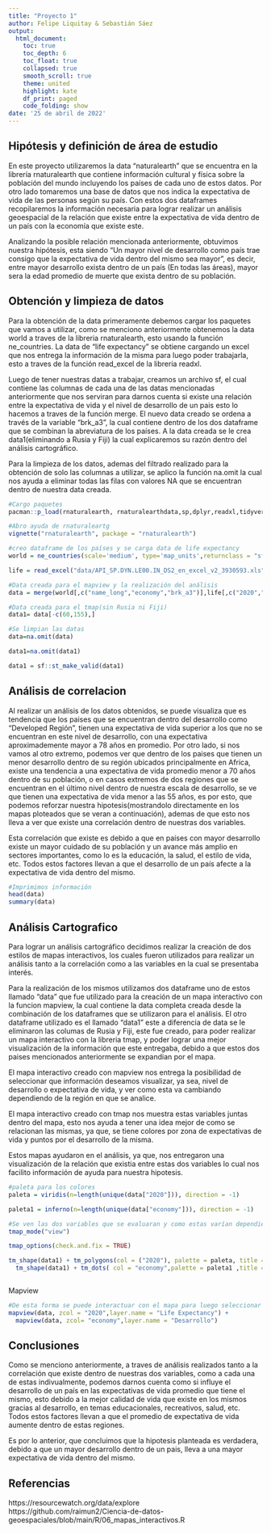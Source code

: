 ---
title: "Proyecto 1"
author: Felipe Liquitay & Sebastián Sáez
output: 
  html_document:
    toc: true
    toc_depth: 6
    toc_float: true
    collapsed: true
    smooth_scroll: true
    theme: united
    highlight: kate
    df_print: paged
    code_folding: show
date: '25 de abril de 2022'
---
## Hipótesis y definición de área de estudio  
En este proyecto utilizaremos la data "naturalearth" que se encuentra en la librería rnaturalearth que contiene información cultural y física sobre la población del mundo incluyendo los países de cada uno de estos datos. Por otro lado tomaremos una base de datos que nos indica la expectativa de vida de las personas según su país. Con estos dos dataframes recopilaremos la información necesaria para lograr realizar un análisis geoespacial de la relación que existe entre la expectativa de vida dentro de un país con la economía que existe este.

Analizando la posible relación mencionada anteriormente, obtuvimos nuestra hipótesis, esta siendo "Un mayor nivel de desarrollo como país trae consigo que la expectativa de vida dentro del mismo sea mayor", es decir, entre mayor desarrollo exista dentro de un país (En todas las áreas), mayor sera la edad promedio de muerte que exista dentro de su población.

## Obtención y limpieza de datos
Para la obtención de la data primeramente debemos cargar los paquetes que vamos a utilizar, como se menciono anteriormente obtenemos la data world a traves de la libreria rnaturalearth, esto usando la función ne_countries. La data de "life expectancy" se obtiene cargando un excel que nos entrega la información de la misma para luego poder trabajarla, esto a traves de la función read_excel de la libreria readxl.

Luego de tener nuestras datas a trabajar, creamos un archivo sf, el cual contiene las columnas de cada una de las datas mencionadas anteriormente que nos serviran para darnos cuenta si existe una relación entre la expectativa de vida y el nivel de desarrollo de un pais esto lo hacemos a traves de la función merge. El nuevo data creado se ordena a través de la variable "brk_a3", la cual contiene dentro de los dos dataframe que se combinan la abreviatura de los países. 
A la data creada se le crea data1(eliminando a Rusia y Fiji) la cual explicaremos su razón dentro del análisis cartográfico.

Para la limpieza de los datos, ademas del filtrado realizado para la obtención de solo las columnas a utilizar, se aplico la función na.omit la cual nos ayuda a eliminar todas las filas con valores NA que se encuentran dentro de nuestra data creada.

```{r}
#Cargo paquetes
pacman::p_load(rnaturalearth, rnaturalearthdata,sp,dplyr,readxl,tidyverse,tmap,viridis,ggplot2,sf,mapview,leafpop,tmaptools,spdep)

#Abro ayuda de rnaturaleartg
vignette("rnaturalearth", package = "rnaturalearth")

#creo dataframe de los países y se carga data de life expectancy
world = ne_countries(scale='medium', type='map_units',returnclass = "sf")

life = read_excel("data/API_SP.DYN.LE00.IN_DS2_en_excel_v2_3930593.xls", col_names=TRUE)

#Data creada para el mapview y la realización del análisis
data = merge(world[,c("name_long","economy","brk_a3")],life[,c("2020","brk_a3")], by = "brk_a3")

#Data creada para el tmap(sin Rusia ni Fiji)
data1= data[-c(60,155),]

#Se limpian las datas 
data=na.omit(data)

data1=na.omit(data1)

data1 = sf::st_make_valid(data1)

```

## Análisis de correlacion

Al realizar un análisis de los datos obtenidos, se puede visualiza que es tendencia que los paises que se encuentran dentro del desarrollo como "Developed Región", tienen una expectativa de vida superior a los que no se encuentran en este nivel de desarrollo, con una expectativa aproximademente mayor a 78 años en promedio. Por otro lado, si nos vamos al otro extremo, podemos ver que dentro de los paises que tienen un menor desarrollo dentro de su región ubicados principalmente en Africa, existe una tendencia a una expectativa de vida promedio menor a 70 años dentro de su población, o en casos extremos de dos regiones que se encuentran en el último nivel dentro de nuestra escala de desarrollo, se ve que tienen una expectativa de vida menor a las 55 años, es por esto, que podemos reforzar nuestra hipotesis(mostrandolo directamente en los mapas ploteados que se veran a continuación), ademas de que esto nos lleva a ver que existe una correlación dentro de nuestras dos variables.

Esta correlación que existe es debido a que en países con mayor desarrollo existe un mayor cuidado de su población y un avance más amplio en sectores importantes, como lo es la educación, la salud, el estilo de vida, etc. Todos estos factores llevan a que el desarrollo de un país afecte a la expectativa de vida dentro del mismo.
```{r}
#Imprimimos información
head(data)
summary(data)
```

## Análisis Cartografico
Para lograr un análisis cartográfico decidimos realizar la creación de dos estilos de mapas interactivos, los cuales fueron utilizados para realizar un análisis tanto a la correlación como a las variables en la cual se presentaba interés.

Para la realización de los mismos utilizamos dos dataframe uno de estos llamado "data" que fue utilizado para la creación de un mapa interactivo con la funcion mapview, la cual contiene la data completa creada desde la combinación de los dataframes que se utilizaron para el análisis. El otro dataframe utilizado es el llamado "data1" este a diferencia de data se le eliminaron las columas de Rusia y Fiji, este fue creado, para poder realizar un mapa interactivo con la libreria tmap, y poder lograr una mejor visualización de la información que este entregaba, debido a que estos dos paises mencionados anteriormente se expandian por el mapa.

El mapa interactivo creado con mapview nos entrega la posibilidad de seleccionar que información deseamos visualizar, ya sea, nivel de desarrollo o expectativa de vida, y ver como esta va cambiando dependiendo de la región en que se analice.

El mapa interactivo creado con tmap nos muestra estas variables juntas dentro del mapa, esto nos ayuda a tener una idea mejor de como se relacionan las mismas, ya que, se tiene colores por zona de expectativas de vida y puntos por el desarrollo de la misma.

Estos mapas ayudaron en el análisis, ya que, nos entregaron una visualización de la relación que existia entre estas dos variables lo cual nos facilito información de ayuda para nuestra hipotesis.
```{r}
#paleta para los colores
paleta = viridis(n=length(unique(data["2020"])), direction = -1)

paleta1 = inferno(n=length(unique(data["economy"])), direction = -1)

#Se ven las dos variables que se evaluaran y como estas varían dependiendo del país. Se crea una dataframe "data1" limpiando Rusia y Fiji, ya que, se expanden por el mapa.
tmap_mode("view")

tmap_options(check.and.fix = TRUE)

tm_shape(data1) + tm_polygons(col = ("2020"), palette = paleta, title = "Life Expectancy")+ tm_basemap("Stamen.Watercolor") + 
  tm_shape(data1) + tm_dots( col = "economy",palette = paleta1 ,title = "Desarrollo", popup.vars = TRUE,size=0.05) 



```
Mapview
```{r}
#De esta forma se puede interactuar con el mapa para luego seleccionar que información de la data queremos visualizar y el fondo de esta, para esto utilizamos el dataframe "data".
mapview(data, zcol = "2020",layer.name = "Life Expectancy") + 
  mapview(data, zcol= "economy",layer.name = "Desarrollo")
```


## Conclusiones
Como se menciono anteriormente, a traves de análisis realizados tanto a la correlación que existe dentro de nuestras dos variables, como a cada una de estas indivualmente, podemos darnos cuenta como si influye el desarrollo de un país en las expectativas de vida promedio que tiene el mismo, esto debido a la mejor calidad de vida que existe en los mismos gracias al desarrollo, en temas educacionales, recreativos, salud, etc. Todos estos factores llevan a que el promedio de expectativa de vida aumente dentro de estas regiones.

Es por lo anterior, que concluimos que la hipotesis planteada es verdadera, debido a que un mayor desarrollo dentro de un pais, lleva a una mayor expectativa de vida dentro del mismo.  

## Referencias
https://resourcewatch.org/data/explore
https://github.com/raimun2/Ciencia-de-datos-geoespaciales/blob/main/R/06_mapas_interactivos.R


